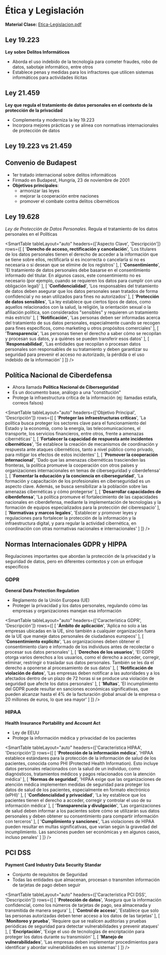 # Ética y Legislación

**Material Clase:** [Etica-Legislacion.pdf](/inacap/ti3v34/docs/ppt21.pdf)

## Ley 19.223

**Ley sobre Delitos Informáticos**

- Aborda el uso indebido de la tecnología para cometer fraudes, robo de datos, sabotaje informático, entre otros
- Establece penas y medidas para los infractores que utilicen sistemas informáticos para actividades ilícitas

## Ley 21.459

**Ley que regula el tratamiento de datos personales en el contexto de la protección de la privacidad**

- Complementa y moderniza la ley 19.223
- Incorpora mejores prácticas y se alinea con normativas internacionales de protección de datos


## Ley 19.223 vs 21.459

<SmartFigure
	id="19223-vs-21459"
	src="/inacap/ti3v34/images/fig27.png"
	alt="Ley 19.223 vs Ley 21.459"
	caption="Ley 19.223 vs Ley 21.459"
	size="large"
/>

## Convenio de Budapest

- 1er tratado internacional sobre delitos informáticos
- Firmado en Budapest, Hungría, 23 de noviembre de 2001
- **Objetivos principales**:
    - armonizar las leyes
    - mejorar la cooperación entre naciones
    - promover el combate contra delitos cibernéticos

## Ley 19.628
*Ley de Protección de Datos Personales*. Regula el tratamiento de los datos personales en el Políticas

<SmartTable
	tableLayout="auto"
	headers={['Aspecto Clave', 'Descripción']}
	rows={[
		[
			'**Derecho de acceso, rectificación y cancelación**',
			'Los titulares de los datos personales tienen el derecho de acceder a la información que se tiene sobre ellos, rectificarla si es incorrecta o cancelarla si no es necesaria o si desean que se elimine de los registros'
		],
		[
			'**Consentimiento**',
			'El tratamiento de datos personales debe basarse en el consentimiento informado del titular. En algunos casos, este consentimiento no es necesario (por ejemplo, cuando se requieren los datos para cumplir con una obligación legal)'
		],
		[
			'**Confidencialidad**',
			'Los responsables del tratamiento de datos deben asegurar que los datos personales sean tratados de forma confidencial y no sean utilizados para fines no autorizados'
		],
		[
			'**Protección de datos sensibles**',
			'La ley establece que ciertos tipos de datos, como aquellos relacionados con la salud, la religión, la orientación sexual o la afiliación política, son considerados "sensibles" y requieren un tratamiento más estricto'
		],
		[
			'**Notificación**',
			'Las personas deben ser informadas acerca del tratamiento de sus datos personales, especialmente cuando se recogen para fines específicos, como marketing u otros propósitos comerciales'
		],
		[
			'**Transparencia**',
			'Las personas tienen el derecho a saber cómo se recopilan y procesan sus datos, y a quiénes se pueden transferir esos datos'
		],
		[
			'**Responsabilidad**',
			'Las entidades que recopilan o procesan datos personales son responsables de su tratamiento y deben garantizar su seguridad para prevenir el acceso no autorizado, la pérdida o el uso indebido de la información'
		]
	]}
/>

## Política Nacional de Ciberdefensa

- Ahora llamada **Política Nacional de Ciberseguridad**
- Es un documento base, análogo a una "constitución"
- Protege la infraestructura crítica de la información (ej: llamadas estafa, correos falsos)

<SmartTable
	tableLayout="auto"
	headers={['Objetivo Principal', 'Descripción']}
	rows={[
		[
			'**Proteger las infraestructuras críticas**',
			'La política busca proteger los sectores clave para el funcionamiento del Estado y la economía, como la energía, las telecomunicaciones, el transporte, los servicios financieros, entre otros, frente a amenazas cibernéticas'
		],
		[
			'**Fortalecer la capacidad de respuesta ante incidentes cibernéticos**',
			'Se establece la creación de mecanismos de coordinación y respuesta ante ataques cibernéticos, tanto a nivel público como privado, para mitigar los efectos de estos incidentes'
		],
		[
			'**Promover la cooperación internacional**',
			'Dado que las amenazas cibernéticas trascienden las fronteras, la política promueve la cooperación con otros países y organizaciones internacionales en temas de ciberseguridad y ciberdefensa'
		],
		[
			'**Fomentar la educación y la conciencia en ciberseguridad**',
			'La formación y capacitación de los profesionales en ciberseguridad es un aspecto clave. Además, se busca sensibilizar a la población sobre las amenazas cibernéticas y cómo protegerse'
		],
		[
			'**Desarrollar capacidades de ciberdefensa**',
			'La política promueve el fortalecimiento de las capacidades nacionales en ciberdefensa, mediante la implementación de tecnologías y la formación de equipos especializados para la protección del ciberespacio'
		],
		[
			'**Normativas y marcos legales**',
			'Establecer y promover leyes y regulaciones para fortalecer la protección de la información y la infraestructura digital, y para regular la actividad cibernética, en coordinación con otras normativas nacionales e internacionales'
		]
	]}
/>

## Normas Internacionales GDPR y HIPPA
Regulaciones importantes que abordan la protección de la privacidad y la seguridad de datos, pero en diferentes contextos y con un enfoque específicos

### GDPR
**General Data Protection Regulation**

- Reglamento de la Unión Europea (UE)
- Proteger la privacidad y los datos personales, regulando cómo las empresas y organizaciones manejan esa información

<SmartTable
	tableLayout="auto"
	headers={['Característica GDPR', 'Descripción']}
	rows={[
		[
			'**Ámbito de aplicación**',
			'Aplica no solo a las empresas ubicadas en la UE, sino también a cualquier organización fuera de la UE que maneje datos personales de ciudadanos europeos'
		],
		[
			'**Consentimiento explícito**',
			'Las organizaciones deben obtener el consentimiento claro e informado de los individuos antes de recolectar o procesar sus datos personales'
		],
		[
			'**Derechos de los usuarios**',
			'El GDPR otorga varios derechos a los usuarios, como el derecho a acceder, corregir, eliminar, restringir o trasladar sus datos personales. También se les da el derecho a oponerse al procesamiento de sus datos'
		],
		[
			'**Notificación de violación de datos**',
			'Las empresas deben notificar a las autoridades y a los afectados dentro de un plazo de 72 horas si se produce una violación de seguridad que afecte los datos personales'
		],
		[
			'**Multas**',
			'El incumplimiento del GDPR puede resultar en sanciones económicas significativas, que pueden alcanzar hasta el 4% de la facturación global anual de la empresa o 20 millones de euros, lo que sea mayor'
		]
	]}
/>

### HIPAA
**Health Insurance Portability and Account Act**

- Ley de EEUU
- Protege la información médica y privacidad de los pacientes

<SmartTable
	tableLayout="auto"
	headers={['Característica HIPAA', 'Descripción']}
	rows={[
		[
			'**Protección de la información médica**',
			'HIPAA establece estándares para la protección de la información de salud de los pacientes, conocida como PHI (Protected Health Information). Esto incluye datos personales relacionados con la salud de un individuo, como diagnósticos, tratamientos médicos y pagos relacionados con la atención médica'
		],
		[
			'**Normas de seguridad**',
			'HIPAA exige que las organizaciones de atención médica implementen medidas de seguridad para proteger los datos de salud de los pacientes, especialmente en formato electrónico (ePHI)'
		],
		[
			'**Confidencialidad y privacidad**',
			'La ley establece que los pacientes tienen el derecho a acceder, corregir y controlar el uso de su información médica'
		],
		[
			'**Transparencia y divulgación**',
			'Las organizaciones de salud deben informar a los pacientes sobre cómo se utilizarán sus datos personales y deben obtener su consentimiento para compartir información con terceros'
		],
		[
			'**Cumplimiento y sanciones**',
			'Las violaciones de HIPAA pueden resultar en multas significativas, que varían según la gravedad del incumplimiento. Las sanciones pueden ser económicas y en algunos casos, incluso penales'
		]
	]}
/>

## PCI DSS
**Payment Card Industry Data Security Standar**

- Conjunto de requisitos de Seguridad
- Todas las entidades que almacenan, procesan o transmiten información de tarjetas de pago deben seguir

<SmartTable
	tableLayout="auto"
	headers={['Característica PCI DSS', 'Descripción']}
	rows={[
		[
			'**Protección de datos**',
			'Asegura que la información confidencial, como los números de tarjetas de pago, sea almacenada y transmitida de manera segura'
		],
		[
			'**Control de acceso**',
			'Establece que solo las personas autorizadas deben tener acceso a los datos de las tarjetas'
		],
		[
			'**Monitoreo y prueba**',
			'Requiere que se realicen auditorías y pruebas periódicas de seguridad para detectar vulnerabilidades y prevenir ataques'
		],
		[
			'**Encriptación**',
			'Exige el uso de tecnologías de encriptación para proteger los datos durante su transmisión'
		],
		[
			'**Manejo de vulnerabilidades**',
			'Las empresas deben implementar procedimientos para identificar y abordar vulnerabilidades en sus sistemas'
		]
	]}
/>